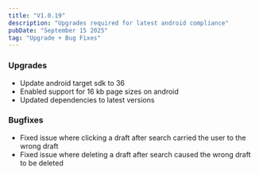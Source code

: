 ```yaml
---
title: "V1.0.19"
description: "Upgrades required for latest android compliance"
pubDate: "September 15 2025"
tag: "Upgrade + Bug Fixes"
---
```


### Upgrades

- Update android target sdk to 36
- Enabled support for 16 kb page sizes on android
- Updated dependencies to latest versions

### Bugfixes

- Fixed issue where clicking a draft after search carried the user to the wrong draft
- Fixed issue where deleting a draft after search caused the wrong draft to be deleted
